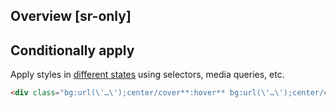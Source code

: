 ## Overview [sr-only]
<Overview/>

## Conditionally apply
Apply styles in [different states](/docs/states-and-queries) using selectors, media queries, etc.
```html
<div class="bg:url(\'…\');center/cover**:hover** bg:url(\'…\');center/cover**@sm** bg:url(\'…\');center/cover**@dark** bg:url(\'…\');center/cover**@print**">…</div>
```

